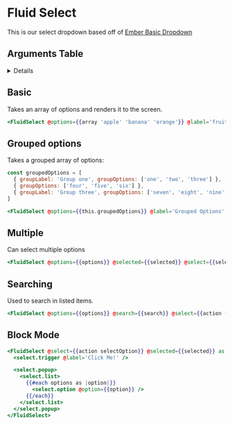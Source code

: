 
# Fluid Select

This is our select dropdown based off of [Ember Basic Dropdown](https://ember-basic-dropdown.com)

## Arguments Table

<details>
  <dl>
    <dt>options</dt>
    <dd>
      type: array
      required: true
      description: array of options to be displayed
    </dd>
    <dt>label</dt>
    <dd>
      <ul>
        <li>type: string</li>
        <li>required: false</li>
        <li>description: label associated with the select</li>
      </ul>
    </dd>
    <dt>select</dt>
    <dd>
      <ul>
        <li>type: function</li>
        <li>required: true</li>
        <li>description: what happens when the select is changed</li>
      </ul>
    </dd>
    <dt>selected</dt>
    <dd>
      <ul>
        <li>type: string | value</li>
        <li>required: false</li>
        <li>description: what value is active within the select</li>
      </ul>
    </dd>
    <dt>disabled</dt>
    <dd>
      <ul>
        <li>type: boolean</li>
        <li>required: false</li>
        <li>description: disables select</li>
      </ul>
    </dd>
    <dt>labelPath</dt>
    <dd>
      <ul>
        <li>type: string</li>
        <li>required: false</li>
        <li>description: when passing option object to select option</li>
      </ul>
    </dd>
    <dt>multiple</dt>
    <dd>
      <ul>
        <li>type: boolean</li>
        <li>required: false</li>
        <li>description: enabled multiple selection of options</li>
      </ul>
    </dd>
    <dt>search</dt>
    <dd>
      <ul>
        <li>type: function</li>
        <li>required: false</li>
        <li>description: async ability to query on user input</li>
      </ul>
    </dd>
  </dl>
</details>

## Basic

Takes an array of options and renders it to the screen.

<Story
  id="components-fluid-select--default"
  height="200px"
/>

```hbs
<FluidSelect @options={{array 'apple' 'banana' 'orange'}} @label='fruit' />
```

## Grouped options
Takes a grouped array of options:

```js
const groupedOptions = [
  { groupLabel: 'Group one', groupOptions: ['one', 'two', 'three'] },
  { groupOptions: ['four', 'five', 'six'] },
  { groupLabel: 'Group three', groupOptions: ['seven', 'eight', 'nine', 'ten'] },
]
```

<Story
  id="components-fluid-select--grouped-options"
  height="200px"
/>

```hbs
<FluidSelect @options={{this.groupedOptions}} @label='Grouped Options' />
```

## Multiple

Can select multiple options

<Story
  id="components-fluid-select--multiple"
  height="200px"
/>

```hbs
<FluidSelect @options={{options}} @selected={{selected}} @select={{select}} @multiple={{true}} />
```

## Searching

<Story id="components-fluid-select--search" height="300px"/>

Used to search in listed items.

```hbs
<FluidSelect @options={{options}} @search={{search}} @select={{action (mut selected)}} />
```

## Block Mode

```hbs
<FluidSelect @select={{action selectOption}} @selected={{selected}} as |select|>
  <select.trigger @label='Click Me!' />

  <select.popup>
    <select.list>
      {{#each options as |option|}}
        <select.option @option={{option}} />
      {{/each}}
    </select.list>
  </select.popup>
</FluidSelect>
```